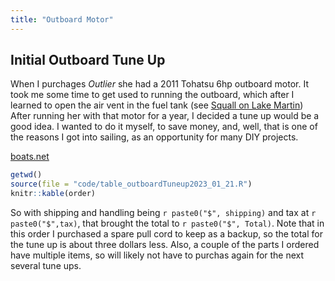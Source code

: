 ```yaml
---
title: "Outboard Motor"
---
```


## Initial Outboard Tune Up

When I purchages *Outlier* she had a 2011 Tohatsu 6hp outboard motor.
It took me some time to get used to running the outboard, which after I learned to open the air vent in the fuel tank (see [Squall on Lake Martin](caplog2022.qmd#squall))
After running her with that motor for a year, I decided a tune up would be a good idea.
I wanted to do it myself, to save money, and, well, that is one of the reasons I got into sailing, as an opportunity for many DIY projects.

[boats.net](https://www.boats.net/)


```r
getwd()
source(file = "code/table_outboardTuneup2023_01_21.R")
knitr::kable(order)
```

So with shipping and handling being `r paste0("$", shipping)` and tax at `r paste0("$",tax)`, that brought the total to `r paste0("$", Total)`.
Note that in this order I purchased a spare pull cord to keep as a backup, so the total for the tune up is about three dollars less. 
Also, a couple of the parts I ordered have multiple items, so will likely not have to purchas again for the next several tune ups.